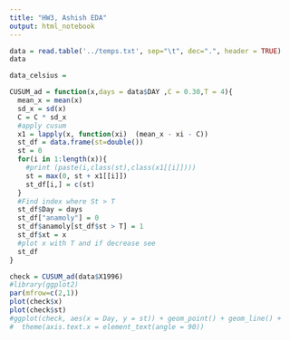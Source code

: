 ```yaml
---
title: "HW3, Ashish EDA"
output: html_notebook
---
```


```r
data = read.table('../temps.txt', sep="\t", dec=".", header = TRUE)
data
```

```r
data_celsius = 
```

```r
CUSUM_ad = function(x,days = data$DAY ,C = 0.30,T = 4){
  mean_x = mean(x)
  sd_x = sd(x)
  C = C * sd_x
  #apply cusum
  x1 = lapply(x, function(xi)  (mean_x - xi - C))
  st_df = data.frame(st=double())
  st = 0
  for(i in 1:length(x)){
    #print (paste(i,class(st),class(x1[[i]])))
    st = max(0, st + x1[[i]])
    st_df[i,] = c(st)
  }
  #Find index where St > T
  st_df$Day = days
  st_df["anamoly"] = 0
  st_df$anamoly[st_df$st > T] = 1
  st_df$xt = x
  #plot x with T and if decrease see
  st_df
}
```

```r
check = CUSUM_ad(data$X1996)
#library(ggplot2)
par(mfrow=c(2,1))
plot(check$x)
plot(check$st)
#ggplot(check, aes(x = Day, y = st)) + geom_point() + geom_line() +
#  theme(axis.text.x = element_text(angle = 90))
```

```r

```

```r

```

```r

```

